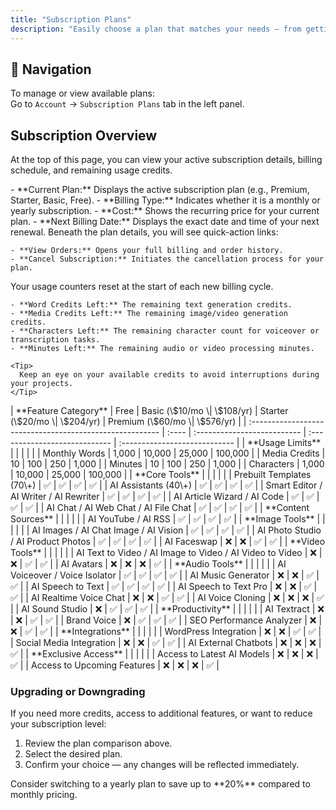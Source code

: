 ```yaml
---
title: "Subscription Plans"
description: "Easily choose a plan that matches your needs — from getting started with basic AI tools to unlocking the full power of advanced features."
---
```


## 📍 Navigation

To manage or view available plans:\
Go to `Account` → `Subscription Plans` tab in the left panel.

## Subscription Overview

At the top of this page, you can view your active subscription details, billing schedule, and remaining usage credits.

<Steps>
  <Step title="Plan details">
    - **Current Plan:** Displays the active subscription plan (e.g., Premium, Starter, Basic, Free).
    - **Billing Type:** Indicates whether it is a monthly or yearly subscription.
    - **Cost:** Shows the recurring price for your current plan.
    - **Next Billing Date:** Displays the exact date and time of your next renewal.
  </Step>
  <Step title="Account actions">
    Beneath the plan details, you will see quick-action links:

    - **View Orders:** Opens your full billing and order history.
    - **Cancel Subscription:** Initiates the cancellation process for your plan.
  </Step>
  <Step title="Remaining credits">
    Your usage counters reset at the start of each new billing cycle.

    - **Word Credits Left:** The remaining text generation credits.
    - **Media Credits Left:** The remaining image/video generation credits.
    - **Characters Left:** The remaining character count for voiceover or transcription tasks.
    - **Minutes Left:** The remaining audio or video processing minutes.

    <Tip>
      Keep an eye on your available credits to avoid interruptions during your projects.
    </Tip>
  </Step>
  <Step title="Plan Comparison">
    | **Feature Category**                                     | Free  | Basic (\$10/mo \| \$108/yr) | Starter (\$20/mo \| \$204/yr) | Premium (\$60/mo \| \$576/yr) |
    | :------------------------------------------------------- | :---- | :-------------------------- | :---------------------------- | :---------------------------- |
    | **Usage Limits**                                         |       |                             |                               |                               |
    | Monthly Words                                            | 1,000 | 10,000                      | 25,000                        | 100,000                       |
    | Media Credits                                            | 10    | 100                         | 250                           | 1,000                         |
    | Minutes                                                  | 10    | 100                         | 250                           | 1,000                         |
    | Characters                                               | 1,000 | 10,000                      | 25,000                        | 100,000                       |
    | **Core Tools**                                           |       |                             |                               |                               |
    | Prebuilt Templates (70\+)                                | ✅     | ✅                           | ✅                             | ✅                             |
    | AI Assistants (40\+)                                     | ✅     | ✅                           | ✅                             | ✅                             |
    | Smart Editor / AI Writer / AI Rewriter                   | ✅     | ✅                           | ✅                             | ✅                             |
    | AI Article Wizard / AI Code                              | ✅     | ✅                           | ✅                             | ✅                             |
    | AI Chat / AI Web Chat / AI File Chat                     | ✅     | ✅                           | ✅                             | ✅                             |
    | **Content Sources**                                      |       |                             |                               |                               |
    | AI YouTube / AI RSS                                      | ✅     | ✅                           | ✅                             | ✅                             |
    | **Image Tools**                                          |       |                             |                               |                               |
    | AI Images / AI Chat Image / AI Vision                    | ✅     | ✅                           | ✅                             | ✅                             |
    | AI Photo Studio / AI Product Photos                      | ✅     | ✅                           | ✅                             | ✅                             |
    | AI Faceswap                                              | ❌     | ❌                           | ✅                             | ✅                             |
    | **Video Tools**                                          |       |                             |                               |                               |
    | AI Text to Video / AI Image to Video / AI Video to Video | ❌     | ❌                           | ✅                             | ✅                             |
    | AI Avatars                                               | ❌     | ❌                           | ❌                             | ✅                             |
    | **Audio Tools**                                          |       |                             |                               |                               |
    | AI Voiceover / Voice Isolator                            | ✅     | ✅                           | ✅                             | ✅                             |
    | AI Music Generator                                       | ❌     | ❌                           | ✅                             | ✅                             |
    | AI Speech to Text                                        | ✅     | ✅                           | ✅                             | ✅                             |
    | AI Speech to Text Pro                                    | ❌     | ❌                           | ✅                             | ✅                             |
    | AI Realtime Voice Chat                                   | ❌     | ❌                           | ✅                             | ✅                             |
    | AI Voice Cloning                                         | ❌     | ❌                           | ❌                             | ✅                             |
    | AI Sound Studio                                          | ❌     | ✅                           | ✅                             | ✅                             |
    | **Productivity**                                         |       |                             |                               |                               |
    | AI Textract                                              | ❌     | ❌                           | ✅                             | ✅                             |
    | Brand Voice                                              | ❌     | ✅                           | ✅                             | ✅                             |
    | SEO Performance Analyzer                                 | ❌     | ❌                           | ✅                             | ✅                             |
    | **Integrations**                                         |       |                             |                               |                               |
    | WordPress Integration                                    | ❌     | ❌                           | ✅                             | ✅                             |
    | Social Media Integration                                 | ❌     | ❌                           | ✅                             | ✅                             |
    | AI External Chatbots                                     | ❌     | ❌                           | ❌                             | ✅                             |
    | **Exclusive Access**                                     |       |                             |                               |                               |
    | Access to Latest AI Models                               | ❌     | ❌                           | ❌                             | ✅                             |
    | Access to Upcoming Features                              | ❌     | ❌                           | ❌                             | ✅                             |
  </Step>
</Steps>



### Upgrading or Downgrading

If you need more credits, access to additional features, or want to reduce your subscription level:

1. Review the plan comparison above.
2. Select the desired plan.
3. Confirm your choice — any changes will be reflected immediately.

<Check>
  Consider switching to a yearly plan to save up to **20%** compared to monthly pricing.
</Check>